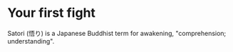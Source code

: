 # Your first fight
 
Satori (悟り) is a Japanese Buddhist term for awakening, "comprehension; understanding".
 